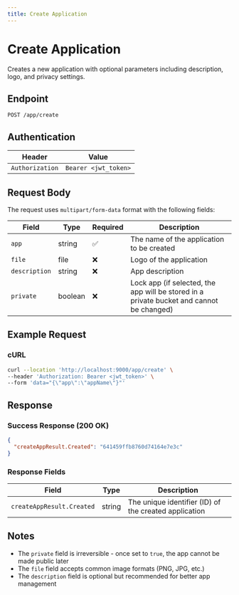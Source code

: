 ```yaml
---
title: Create Application
---
```


# Create Application

Creates a new application with optional parameters including description, logo, and privacy settings.

## Endpoint

```
POST /app/create
```

## Authentication

| Header | Value |
|--------|-------|
| `Authorization` | `Bearer <jwt_token>` |

## Request Body

The request uses `multipart/form-data` format with the following fields:

| Field | Type | Required | Description |
|-------|------|----------|-------------|
| `app` | string | ✅ | The name of the application to be created |
| `file` | file | ❌ | Logo of the application |
| `description` | string | ❌ | App description |
| `private` | boolean | ❌ | Lock app (if selected, the app will be stored in a private bucket and cannot be changed) |

## Example Request

### cURL

```bash
curl --location 'http://localhost:9000/app/create' \
--header 'Authorization: Bearer <jwt_token>' \
--form 'data="{\"app\":\"appName\"}"'
```

## Response

### Success Response (200 OK)

```json
{
  "createAppResult.Created": "641459ffb8760d74164e7e3c"
}
```

### Response Fields

| Field | Type | Description |
|-------|------|-------------|
| `createAppResult.Created` | string | The unique identifier (ID) of the created application |

## Notes

- The `private` field is irreversible - once set to `true`, the app cannot be made public later
- The `file` field accepts common image formats (PNG, JPG, etc.)
- The `description` field is optional but recommended for better app management
